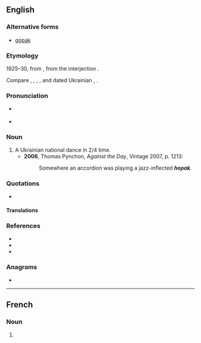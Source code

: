==English==

===Alternative forms===
* [[gopak]]

===Etymology===
1925–30, from {{bor|en|uk|гопа́к}}, from the interjection {{m|uk|гоп}}.

Compare {{cog|uk|го́пати}}, {{m|uk|го́пкати}}, {{m|uk|гопцюва́ти}}, {{m|uk|го́пки}}, and dated Ukrainian {{m|uk|го́пи||dance steps}}, {{m|uk|го́пка||child {{q|jocular}}}}.

===Pronunciation===
* {{a|Canada}} {{IPA|en|/ˈhoːpæk/}}
* {{IPA|en|/ˈhəʊpæk/}}

===Noun===
{{wikipedia}}
{{en-noun}}

# A Ukrainian national dance in 2/4 time.
#* '''2006''', Thomas Pynchon, ''Against the Day'', Vintage 2007, p. 1213:
#*: Somewhere an accordion was playing a jazz-inflected '''''hopak'''''.

===Quotations===
* {{seeCites|en}}

====Translations====
{{trans-top|a Ukrainian national dance}}
{{trans-mid}}
{{trans-bottom}}

===References===
* {{R:Canadian Oxford 2004}}
* {{R:Dictionary.com}}
* {{R:uk:ESUM|гоп}}

===Anagrams===
* {{anagrams|en|a=ahkop|phako-}}

{{topics|en|Dances}}

----

==French==

===Noun===
{{fr-noun|m}}

# {{l|en|hopak}}